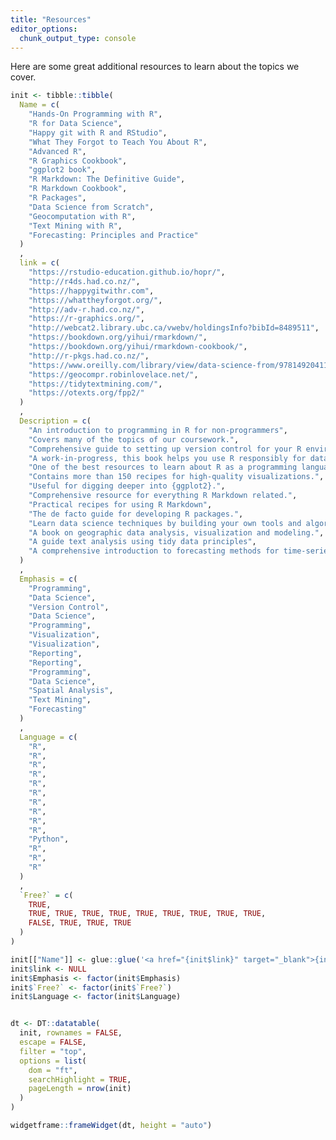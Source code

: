 ```yaml
---
title: "Resources"
editor_options: 
  chunk_output_type: console
---
```


Here are some great additional resources to learn about the topics we cover.

```r
init <- tibble::tibble(
  Name = c(
    "Hands-On Programming with R",
    "R for Data Science",
    "Happy git with R and RStudio",
    "What They Forgot to Teach You About R",
    "Advanced R",
    "R Graphics Cookbook",
    "ggplot2 book",
    "R Markdown: The Definitive Guide",
    "R Markdown Cookbook",
    "R Packages",
    "Data Science from Scratch",
    "Geocomputation with R",
    "Text Mining with R",
    "Forecasting: Principles and Practice"
  )
  ,
  link = c(
    "https://rstudio-education.github.io/hopr/",
    "http://r4ds.had.co.nz/",
    "https://happygitwithr.com",
    "https://whattheyforgot.org/",
    "http://adv-r.had.co.nz/",
    "https://r-graphics.org/",
    "http://webcat2.library.ubc.ca/vwebv/holdingsInfo?bibId=8489511",
    "https://bookdown.org/yihui/rmarkdown/",
    "https://bookdown.org/yihui/rmarkdown-cookbook/",
    "http://r-pkgs.had.co.nz/",
    "https://www.oreilly.com/library/view/data-science-from/9781492041122/",
    "https://geocompr.robinlovelace.net/",
    "https://tidytextmining.com/",
    "https://otexts.org/fpp2/"
  )
  ,
  Description = c(
    "An introduction to programming in R for non-programmers",
    "Covers many of the topics of our coursework.",
    "Comprehensive guide to setting up version control for your R environment.",
    "A work-in-progress, this book helps you use R responsibly for data analysis.",
    "One of the best resources to learn about R as a programming language. It's invaluable if you're coming from another language.",
    "Contains more than 150 recipes for high-quality visualizations.",
    "Useful for digging deeper into {ggplot2}.",
    "Comprehensive resource for everything R Markdown related.",
    "Practical recipes for using R Markdown",
    "The de facto guide for developing R packages.",
    "Learn data science techniques by building your own tools and algorithms from scratch.",
    "A book on geographic data analysis, visualization and modeling.",
    "A guide text analysis using tidy data principles",
    "A comprehensive introduction to forecasting methods for time-series data."
  )
  ,
  Emphasis = c(
    "Programming",
    "Data Science",
    "Version Control",
    "Data Science",
    "Programming",
    "Visualization",
    "Visualization",
    "Reporting",
    "Reporting",
    "Programming",
    "Data Science",
    "Spatial Analysis",
    "Text Mining",
    "Forecasting"
  )
  ,
  Language = c(
    "R",
    "R",
    "R",
    "R",
    "R",
    "R",
    "R",
    "R",
    "R",
    "R",
    "Python",
    "R",
    "R",
    "R"
  )
  ,
  `Free?` = c(
    TRUE,
    TRUE, TRUE, TRUE, TRUE, TRUE, TRUE, TRUE, TRUE, TRUE,
    FALSE, TRUE, TRUE, TRUE
  )
)

init[["Name"]] <- glue::glue('<a href="{init$link}" target="_blank">{init$Name}</a>')
init$link <- NULL
init$Emphasis <- factor(init$Emphasis)
init$`Free?` <- factor(init$`Free?`)
init$Language <- factor(init$Language)


dt <- DT::datatable(
  init, rownames = FALSE, 
  escape = FALSE,
  filter = "top",
  options = list(
    dom = "ft",
    searchHighlight = TRUE,
    pageLength = nrow(init)
  )
)

widgetframe::frameWidget(dt, height = "auto")
```



